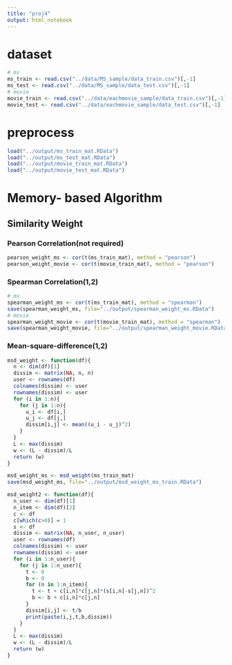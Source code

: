 ```yaml
---
title: "proj4"
output: html_notebook
---
```


# dataset
```r
# ms
ms_train <- read.csv("../data/MS_sample/data_train.csv")[,-1]
ms_test <- read.csv("../data/MS_sample/data_test.csv")[,-1]
# movie
movie_train <- read.csv("../data/eachmovie_sample/data_train.csv")[,-1]
movie_test <- read.csv("../data/eachmovie_sample/data_test.csv")[,-1]
```

# preprocess
```r
load("../output/ms_train_mat.RData")
load("../output/ms_test_mat.RData")
load("../output/movie_train_mat.RData")
load("../output/movie_test_mat.RData")
```

# Memory- based Algorithm
## Similarity Weight
### Pearson Correlation(not required)
```r
pearson_weight_ms <- cor(t(ms_train_mat), method = "pearson")
pearson_weight_movie <- cor(t(movie_train_mat), method = "pearson")
```

### Spearman Correlation(1,2)
```r
# ms
spearman_weight_ms <- cor(t(ms_train_mat), method = "spearman")
save(spearman_weight_ms, file="../output/spearman_weight_ms.RData")
# movie
spearman_weight_movie <- cor(t(movie_train_mat), method = "spearman")
save(spearman_weight_movie, file="../output/spearman_weight_movie.RData")
```

### Mean-square-difference(1,2)
```r
msd_weight <- function(df){
  n <- dim(df)[1]
  dissim <- matrix(NA, n, n)
  user <- rownames(df)
  colnames(dissim) <- user
  rownames(dissim) <- user
  for (i in 1:n){
    for (j in 1:n){
      u_i <- df[i,]
      u_j <- df[j,]
      dissim[i,j] <- mean((u_i - u_j)^2)
    }
  }
  L <- max(dissim)
  w <- (L - dissim)/L
  return (w)
}
```

```r
msd_weight_ms <- msd_weight(ms_train_mat)
save(msd_weight_ms, file="../output/msd_weight_ms_train.RData")
```

```r
msd_weight2 <- function(df){
  n_user <- dim(df)[1]
  n_item <- dim(df)[2]
  c <- df
  c[which(c>0)] = 1
  s <- df
  dissim <- matrix(NA, n_user, n_user)
  user <- rownames(df)
  colnames(dissim) <- user
  rownames(dissim) <- user
  for (i in 1:n_user){
    for (j in 1:n_user){
      t <- 0
      b <- 0
      for (n in 1:n_item){
        t <- t + c[i,n]*c[j,n]*(s[i,n]-s[j,n])^2
        b <- b + c[i,n]*c[j,n]
      }
      dissim[i,j] <- t/b
      print(paste(i,j,t,b,dissim))
    }
  }
  L <- max(dissim)
  w <- (L - dissim)/L
  return (w)
}
```








